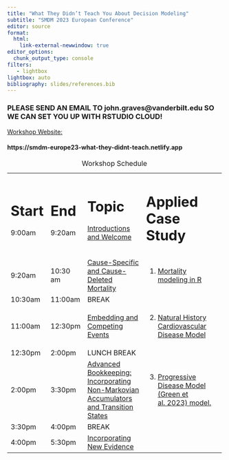 ```yaml
---
title: "What They Didn’t Teach You About Decision Modeling"
subtitle: "SMDM 2023 European Conference"
editor: source
format: 
  html:
    link-external-newwindow: true
editor_options: 
  chunk_output_type: console
filters:
   - lightbox
lightbox: auto
bibliography: slides/references.bib
---
```


### PLEASE SEND AN EMAIL TO john.graves@vanderbilt.edu SO WE CAN SET YOU UP WITH RSTUDIO CLOUD!

[Workshop Website:](https://smdm-europe23-what-they-didnt-teach.netlify.app)

#### https://smdm-europe23-what-they-didnt-teach.netlify.app


<!-- # To Do -->

<!-- - Work on Lec 0  -->
<!--     - make sure to include a web survey for email addressses to add to posit cloud -->
<!-- - Lec 3 already is jam packed; lets punt on tunnel states -->
<!-- - Need learning objectives at top of every lecture and case study -->
<!-- - Solve for PSA parameters given mean and SD -->
<!-- - Look over 1st, 2nd and 3rd case study -->
<!--     - Add in msm based method if possible?  -->
<!-- - Create brief Learnr for PSA solver and copula-based sampling -->
<!-- - add in useful links to website -->
<!-- - get rid of blog -->
<!-- - Add cycle adjustment (with alt_simp+1) to life expectancy calculations. See the case study for example. -->
<!-- - Change the discount rate in the monthly time step too! -->
<!-- - Receiving bucket for tunnel states that are purely accounting exercises.  -->



+----------+----------+----------------------------------------------------------------------------------------------------------------------------+---------------------------------------------------------------------------------------------------------------------------------+----------+
| # Start  | # End    | # Topic                                                                                                                    | # Applied Case Study                                                                                                            |          |
|          |          |                                                                                                                            |                                                                                                                                 |          |
| 9:00am   | 9:20am   | [Introductions and Welcome](slides/00_welcome-and-intros.qmd)                                                              |                                                                                                                                 |          |
+----------+----------+----------------------------------------------------------------------------------------------------------------------------+---------------------------------------------------------------------------------------------------------------------------------+----------+
|          |          |                                                                                                                            |                                                                                                                                 |          |
+----------+----------+----------------------------------------------------------------------------------------------------------------------------+---------------------------------------------------------------------------------------------------------------------------------+----------+
| 9:20am   | 10:30 am | [Cause-Specific and Cause-Deleted Mortality](slides/01_mortality.qmd)                                                      | 1.  [Mortality modeling in R](https://graves-vanderbilt.shinyapps.io/1-mortality-modeling/)                              
|          |          |                                                                                                                            | 
+----------+----------+----------------------------------------------------------------------------------------------------------------------------+---------------------------------------------------------------------------------------------------------------------------------+----------+
| 10:30am  | 11:00am  | BREAK                                                                                                                      |                                                                                                                                 |          |
+----------+----------+----------------------------------------------------------------------------------------------------------------------------+---------------------------------------------------------------------------------------------------------------------------------+----------+
| 11:00am  | 12:30pm  | [Embedding and Competing Events](slides/02_competing-events.qmd)                                                           | 2.  [Natural History Cardiovascular Disease Model](https://graves-vanderbilt.shinyapps.io/2_alive-dead/)                         
+----------+----------+----------------------------------------------------------------------------------------------------------------------------+---------------------------------------------------------------------------------------------------------------------------------+----------+
| 12:30pm  | 2:00pm   | LUNCH BREAK                                                                                                                |                                                                                                                                 |          |
+----------+----------+----------------------------------------------------------------------------------------------------------------------------+---------------------------------------------------------------------------------------------------------------------------------+----------+
| 2:00pm   | 3:30pm   | [Advanced Bookkeeping: Incorporating Non-Markovian Accumulators and Transition States](slides/03_advanced-bookkeeping.qmd) | 3.  [Progressive Disease Model (Green et al. 2023) model.](https://client.login.posit.cloud/oauth/login?show_auth=0&show_login=1)            |
+----------+----------+----------------------------------------------------------------------------------------------------------------------------+---------------------------------------------------------------------------------------------------------------------------------+----------+
| 3:30pm   | 4:00pm   | BREAK                                                                                                                      |                                                                                                                                 |          |
+----------+----------+----------------------------------------------------------------------------------------------------------------------------+---------------------------------------------------------------------------------------------------------------------------------+----------+
| 4:00pm   | 5:30pm   | [Incorporating New Evidence](slides/04_incorporating-new-evidence-and-uncertainty.qmd)                                     |       
+----------+----------+----------------------------------------------------------------------------------------------------------------------------+---------------------------------------------------------------------------------------------------------------------------------+----------+

: Workshop Schedule
